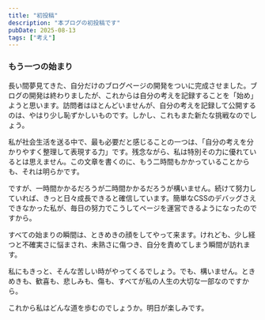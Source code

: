 ```yaml
---
title: "初投稿"
description: "本ブログの初投稿です"
pubDate: 2025-08-13
tags: ["考え"]
---
```


### もう一つの始まり

長い間夢見てきた、自分だけのブログページの開発をついに完成させました。ブログの開発は終わりましたが、これからは自分の考えを記録することを「始め」ようと思います。訪問者はほとんどいませんが、自分の考えを記録して公開するのは、やはり少し恥ずかしいものです。しかし、これもまた新たな挑戦なのでしょう。

私が社会生活を送る中で、最も必要だと感じることの一つは、「自分の考えを分かりやすく整理して表現する力」です。残念ながら、私は特別その力に優れているとは思えません。この文章を書くのに、もう二時間もかかっていることからも、それは明らかです。

ですが、一時間かかるだろうが二時間かかるだろうが構いません。続けて努力していれば、きっと日々成長できると確信しています。簡単なCSSのデバッグさえできなかった私が、毎日の努力でこうしてページを運営できるようになったのですから。

すべての始まりの瞬間は、ときめきの顔をしてやって来ます。けれども、少し経つと不確実さに悩まされ、未熟さに傷つき、自分を責めてしまう瞬間が訪れます。

私にもきっと、そんな苦しい時がやってくるでしょう。でも、構いません。ときめきも、歓喜も、悲しみも、傷も、すべてが私の人生の大切な一部なのですから。

これから私はどんな道を歩むのでしょうか。明日が楽しみです。
